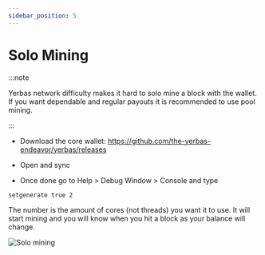 ```yaml
---
sidebar_position: 5
---
```


# Solo Mining

:::note

Yerbas network difficulty makes it hard to solo mine a block with the wallet. If you want dependable and regular payouts it is recommended to use pool mining.

:::

- Download the core wallet: https://github.com/the-yerbas-endeavor/yerbas/releases

- Open and sync

- Once done go to Help > Debug Window > Console and type 

```bash
setgenerate true 2
```
The number is the amount of cores (not threads) you want it to use. It will start mining and you will know when you hit a block as your balance will change.

![Solo mining](/img/solo_mine.png)


